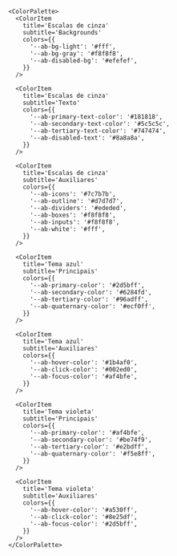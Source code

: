     
    <ColorPalette>
      <ColorItem
        title='Escalas de cinza'
        subtitle='Backgrounds'
        colors={{
          '--ab-bg-light': '#fff',
          '--ab-bg-gray': '#f8f8f8',
          '--ab-disabled-bg': '#efefef',
        }}
      />
    
      <ColorItem
        title='Escalas de cinza'
        subtitle='Texto'
        colors={{
          '--ab-primary-text-color': '#181818',
          '--ab-secondary-text-color': '#5c5c5c',
          '--ab-tertiary-text-color': '#747474',
          '--ab-disabled-text': '#8a8a8a',
        }}
      />
    
      <ColorItem
        title='Escalas de cinza'
        subtitle='Auxiliares'
        colors={{
          '--ab-icons': '#7c7b7b',
          '--ab-outline': '#d7d7d7',
          '--ab-dividers': '#ededed',
          '--ab-boxes': '#f8f8f8',
          '--ab-inputs': '#f8f8f8',
          '--ab-white': '#fff',
        }}
      />
    
      <ColorItem
        title='Tema azul'
        subtitle='Principais'
        colors={{
          '--ab-primary-color': '#2d5bff',
          '--ab-secondary-color': '#6284fd',
          '--ab-tertiary-color': '#96adff',
          '--ab-quaternary-color': '#ecf0ff',
        }}
      />
    
      <ColorItem
        title='Tema azul'
        subtitle='Auxiliares'
        colors={{
          '--ab-hover-color': '#1b4af0',
          '--ab-click-color': '#002ed0',
          '--ab-focus-color': '#af4bfe',
        }}
      />
    
      <ColorItem
        title='Tema violeta'
        subtitle='Principais'
        colors={{
          '--ab-primary-color': '#af4bfe',
          '--ab-secondary-color': '#be74f9',
          '--ab-tertiary-color': '#e2bdff',
          '--ab-quaternary-color': '#f5e8ff',
        }}
      />
    
      <ColorItem
        title='Tema violeta'
        subtitle='Auxiliares'
        colors={{
          '--ab-hover-color': '#a530ff',
          '--ab-click-color': '#8e25df',
          '--ab-focus-color': '#2d5bff',
        }}
      />
    </ColorPalette>

